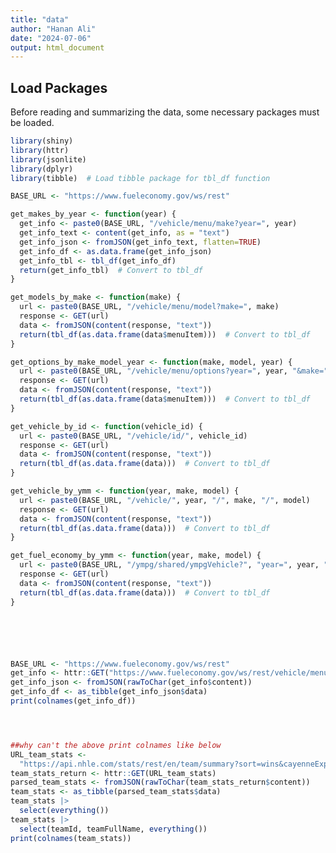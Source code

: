 ```yaml
---
title: "data"
author: "Hanan Ali"
date: "2024-07-06"
output: html_document
---
```


## Load Packages
Before reading and summarizing the data, some necessary packages must be loaded.

```r
library(shiny)
library(httr)
library(jsonlite)
library(dplyr)
library(tibble)  # Load tibble package for tbl_df function

BASE_URL <- "https://www.fueleconomy.gov/ws/rest"

get_makes_by_year <- function(year) {
  get_info <- paste0(BASE_URL, "/vehicle/menu/make?year=", year)
  get_info_text <- content(get_info, as = "text")
  get_info_json <- fromJSON(get_info_text, flatten=TRUE)
  get_info_df <- as.data.frame(get_info_json)
  get_info_tbl <- tbl_df(get_info_df)
  return(get_info_tbl)  # Convert to tbl_df
}
```


```r
get_models_by_make <- function(make) {
  url <- paste0(BASE_URL, "/vehicle/menu/model?make=", make)
  response <- GET(url)
  data <- fromJSON(content(response, "text"))
  return(tbl_df(as.data.frame(data$menuItem)))  # Convert to tbl_df
}

get_options_by_make_model_year <- function(make, model, year) {
  url <- paste0(BASE_URL, "/vehicle/menu/options?year=", year, "&make=", make, "&model=", model)
  response <- GET(url)
  data <- fromJSON(content(response, "text"))
  return(tbl_df(as.data.frame(data$menuItem)))  # Convert to tbl_df
}

get_vehicle_by_id <- function(vehicle_id) {
  url <- paste0(BASE_URL, "/vehicle/id/", vehicle_id)
  response <- GET(url)
  data <- fromJSON(content(response, "text"))
  return(tbl_df(as.data.frame(data)))  # Convert to tbl_df
}

get_vehicle_by_ymm <- function(year, make, model) {
  url <- paste0(BASE_URL, "/vehicle/", year, "/", make, "/", model)
  response <- GET(url)
  data <- fromJSON(content(response, "text"))
  return(tbl_df(as.data.frame(data)))  # Convert to tbl_df
}

get_fuel_economy_by_ymm <- function(year, make, model) {
  url <- paste0(BASE_URL, "/ympg/shared/ympgVehicle?", "year=", year, "&make=", make, "&model=", model)
  response <- GET(url)
  data <- fromJSON(content(response, "text"))
  return(tbl_df(as.data.frame(data)))  # Convert to tbl_df
}







```





```r
BASE_URL <- "https://www.fueleconomy.gov/ws/rest"
get_info <- httr::GET("https://www.fueleconomy.gov/ws/rest/vehicle/menu/make?year=")
get_info_json <- fromJSON(rawToChar(get_info$content))
get_info_df <- as_tibble(get_info_json$data)
print(colnames(get_info_df))




##why can't the above print colnames like below
URL_team_stats <-
  "https://api.nhle.com/stats/rest/en/team/summary?sort=wins&cayenneExp=seasonId=20232024%20and%20gameTypeId=2"
team_stats_return <- httr::GET(URL_team_stats)
parsed_team_stats <- fromJSON(rawToChar(team_stats_return$content))
team_stats <- as_tibble(parsed_team_stats$data)
team_stats |>
  select(everything())
team_stats |>
  select(teamId, teamFullName, everything())
print(colnames(team_stats))
```

